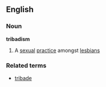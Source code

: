 ==English==
===Noun===
{{wikipedia}}
'''tribadism'''
#A [[sexual]] [[practice]] amongst [[lesbian]]s
===Related terms===
*[[tribade]]